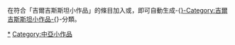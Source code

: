 {{noteTA
|G1=地名
|1=zh-hans:吉尔吉斯语; zh-hant:吉爾吉斯語;
}}
{{hidden category}}

在符合「吉爾吉斯斯坦小作品」的條目加入{{tl|吉爾吉斯斯坦小作品}}或{{tl|Kyrgyzstan-stub}}，即可自動生成-{[[}-Category:吉爾吉斯斯坦小作品-{|}-Category:吉爾吉斯斯坦小作品-{]]}-分類。

[[Category:吉尔吉斯斯坦|*]]
[[Category:中亞小作品|Category:中亞小作品]]